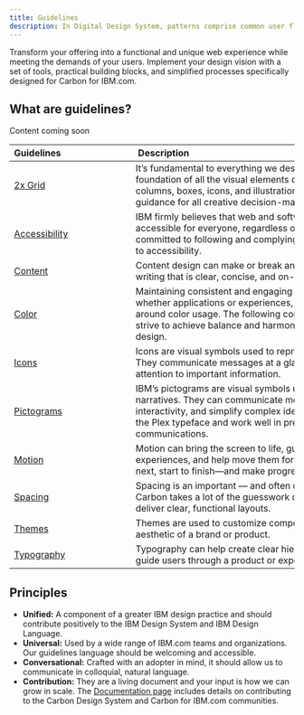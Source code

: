 ```yaml
---
title: Guidelines
description: In Digital Design System, patterns comprise common user flows and scenarios which are too complex or too universal to be encapsulated in a single component.
---
```


<PageDescription>

Transform your offering into a functional and unique web experience while meeting the demands of your users. Implement your design vision with a set of tools, practical building blocks, and simplified processes specifically designed for Carbon for IBM.com.

</PageDescription>

## What are guidelines?
Content coming soon


| Guidelines                            | Description                                                                                                             |
| ---------------------------------------------- | ------------------------------------------------------------------------------------------------------------ |
| [2x Grid](https://www.carbondesignsystem.com/guidelines/2x-grid/basics)     | It’s fundamental to everything we design. The 2x Grid is the geometric foundation of all the visual elements of IBM Design, from typography to columns, boxes, icons, and illustrations. It provides structure and guidance for all creative decision-making. |
| [Accessibility](https://www.carbondesignsystem.com/guidelines/accessibility/overview)   | IBM firmly believes that web and software experiences should be accessible for everyone, regardless of abilities or impairments. Carbon is committed to following and complying with best practices when it comes to accessibility.                                       |
| [Content](https://www.carbondesignsystem.com/guidelines/content/general)               | Content design can make or break an online experience. Always strive for writing that is clear, concise, and on-brand.                     |
| [Color](https://www.carbondesignsystem.com/guidelines/color/overview)    | Maintaining consistent and engaging digital interfaces throughout IBM, whether applications or experiences, demands extended guidance around color usage. The following concepts are the foundation as we strive to achieve balance and harmony through our User Interface design.                 |
| [Icons](https://www.carbondesignsystem.com/guidelines/icons/library)               | Icons are visual symbols used to represent ideas, objects, or actions. They communicate messages at a glance, afford interactivity, and draw attention to important information.                     |
| [Pictograms](https://www.carbondesignsystem.com/guidelines/pictograms/library)               | IBM’s pictograms are visual symbols used to represent ideas, objects, or narratives. They can communicate messages at a glance, afford interactivity, and simplify complex ideas. They draw from details found in the Plex typeface and work well in presentations and marketing communications.                    |
| [Motion](https://www.carbondesignsystem.com/guidelines/motion/basics)               | Motion can bring the screen to life, guide users through complex experiences, and help move them forward—from here to there, now to next, start to finish—and make progress.                    |
| [Spacing](https://www.carbondesignsystem.com/guidelines/spacing)               | Spacing is an important — and often overlooked — part of visual design. Carbon takes a lot of the guesswork out of spacing to help designers deliver clear, functional layouts.                     |
| [Themes](https://www.carbondesignsystem.com/guidelines/themes)               | Themes are used to customize component styles to fit the specific aesthetic of a brand or product.                     |
| [Typography](https://www.carbondesignsystem.com/guidelines/typography/overview)               | Typography can help create clear hierarchies, organize information, and guide users through a product or experience.                     |

## Principles 
* **Unified:** A component of a greater IBM design practice and should contribute positively to the IBM Design System and IBM Design Language.
* **Universal:** Used by a wide range of IBM.com teams and organizations. Our guidelines language should be welcoming and accessible.
* **Conversational:** Crafted with an adopter in mind, it should allow us to communicate in colloquial, natural language.
* **Contribution:** They are a living document and your input is how we can grow in scale. The [Documentation page](https://www.carbondesignsystem.com/how-to-contribute/documentation) includes details on contributing to the Carbon Design System and Carbon for IBM.com communities.

